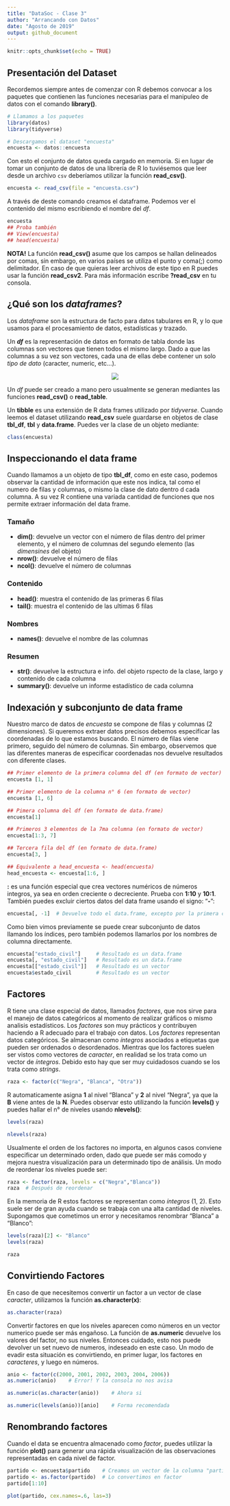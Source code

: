 ```yaml
---
title: "DataSoc - Clase 3"
author: "Arrancando con Datos"
date: "Agosto de 2019"
output: github_document
---
```


```r
knitr::opts_chunk$set(echo = TRUE)
```

## Presentación del Dataset

Recordemos siempre antes de comenzar con R debemos convocar a los paquetes que contienen las funciones necesarias para el manipuleo de datos con el comando **library()**. 

```r
# Llamamos a los paquetes 
library(datos)
library(tidyverse)

# Descargamos el dataset "encuesta"
encuesta <- datos::encuesta
```

Con esto el conjunto de datos queda cargado en memoria. Si en lugar de tomar un conjunto de datos de una librería de R lo tuviésemos que leer desde un archivo `csv` deberíamos utilizar la función **read_csv()**. 

```r
encuesta <- read_csv(file = "encuesta.csv")
```

A través de deste comando creamos el dataframe. Podemos ver el contenido del mismo escribiendo el nombre del _df_.

```r
encuesta
## Proba también 
## View(encuesta)
## head(encuesta)
```

**NOTA!**
La función **read_csv()** asume que los campos se hallan delineados por comas, sin embargo, en varios países se utiliza el punto y coma(;) como delimitador. En caso de que quieras leer archivos de este tipo en R puedes usar la función **read_csv2**. Para más información escribe **?read_csv** en tu consola.


## ¿Qué son los _dataframes_?  

Los _dataframe_ son la estructura de facto para datos tabulares en R, y lo que usamos para el procesamiento de datos, estadísticas y trazado. 

Un **_df_** es la representación de datos en formato de tabla donde las columnas son vectores que tienen todos el mismo largo. Dado a que las columnas a su vez son vectores, cada una de ellas debe contener un solo _tipo de dato_ (caracter, numeric, etc...).  

<p align="center">
  <img src="static/data-frame.svg">
</p>

Un _df_ puede ser creado a mano pero usualmente se generan mediantes las funciones **read_csv()** o **read_table**.

Un **tibble** es una extensión de R data frames utilizado por _tidyverse_. Cuando leemos el dataset utilizando **read_csv** suele guardarse en objetos de clase **tbl_df**, **tbl** y **data.frame**. Puedes ver la clase de un objeto mediante:  

```r
class(encuesta)
```

## Inspeccionando el data frame  

Cuando llamamos a un objeto de tipo **tbl_df**, como en este caso, podemos observar la cantidad de información que este nos indica, tal como el numero de filas y columnas, o mismo la clase de dato dentro d cada columna. A su vez R contiene una variada cantidad de funciones que nos permite extraer información del data frame. 

### Tamaño  

- **dim()**: devuelve un vector con el número de filas dentro del primer elemento, y el número de columnas del segundo elemento (las _dimensines_ del objeto)
- **nrow()**: devuelve el número de filas
- **ncol()**: devuelve el número de columnas

### Contenido  

- **head()**: muestra el contenido de las primeras 6 filas
- **tail()**: muestra el contenido de las ultimas 6 filas

### Nombres  

- **names()**: devuelve el nombre de las columnas

### Resumen  

- **str()**: devuelve la estructura e info. del objeto rspecto de la clase, largo y contenido de cada columna
- **summary()**: devuelve un informe estadístico de cada columna

##  Indexación y subconjunto de data frame  

Nuestro marco de datos de _encuesta_ se compone de filas y columnas (2 dimensiones). Si queremos extraer datos precisos debemos especificar las coordenadas de lo que estamos buscando. El número de filas viene primero, seguido del número de columnas. Sin embargo, observemos que las diferentes maneras de especificar coordenadas nos devuelve resultados con diferente clases.

```r
## Primer elemento de la primera columna del df (en formato de vector)
encuesta [1, 1]
```

```r
## Primer elemento de la columna n° 6 (en formato de vector)
encuesta [1, 6]
```

```r
## Pimera columna del df (en formato de data.frame)
encuesta[1]
```

```r
## Primeros 3 elementos de la 7ma columna (en formato de vector)
encuesta[1:3, 7]
```

```r
## Tercera fila del df (en formato de data.frame)
encuesta[3, ]
```

```r
## Equivalente a head_encuesta <- head(encuesta)
head_encuesta <- encuesta[1:6, ]
```

**:** es una función especial que crea vectores numéricos de números integros, ya sea en orden creciente o decreciente. Prueba con **1:10** y **10:1**.
También puedes excluir ciertos datos del data frame usando el signo: "**-**":

```r
encuesta[, -1]  # Devuelve todo el data.frame, excepto por la primera columna
```

Como bien vimos previamente se puede crear subconjunto de datos llamando los índices, pero también podemos llamarlos por los nombres de columna directamente.

```r
encuesta["estado_civil"]     # Resultado es un data.frame
encuesta[, "estado_civil"]   # Resultado es un data.frame
encuesta[["estado_civil"]]   # Resultado es un vector
encuesta$estado_civil        # Resultado es un vector
```

## Factores  

R tiene una clase especial de datos, llamados _factores_, que nos sirve para el manejo de datos categóricos al momento de realizar gráficos o mismo analisis estadísticos. Los _factores_ son muy prácticos y contribuyen haciendo a R adecuado para el trabajo con datos.
Los _factores_ representan datos categóricos. Se almacenan como _íntegros_ asociados a etiquetas que pueden ser ordenados o desordenados. Mientras que los factores suelen ser vistos como vectores de _caracter_, en realidad se los trata como un vector de _íntegros_. Debido esto hay que ser muy cuidadosos cuando se los trata como _strings_.

```r
raza <- factor(c("Negra", "Blanca", "Otra"))
```

R automaticamente asigna **1** al nivel "Blanca" y **2** al nivel "Negra", ya que la **B** viene antes de la **N**. Puedes observar esto utilizando la función **levels()** y puedes hallar el n° de niveles usando **nlevels()**:

```r
levels(raza)
```

```r
nlevels(raza)
```

Usualmente el orden de los factores no importa, en algunos casos conviene especificar un determinado orden, dado que puede ser más comodo y mejora nuestra visualización para un determinado tipo de análisis. Un modo de reordenar los niveles puede ser:

```r
raza <- factor(raza, levels = c("Negra","Blanca"))
raza  # Después de reordenar
```

En la memoria de R estos factores se representan como _íntegros_ (1, 2). Esto suele ser de gran ayuda cuando se trabaja con una alta cantidad de niveles. Supongamos que cometimos un error y necesitamos renombrar "Blanca" a "Blanco":

```r
levels(raza)[2] <- "Blanco"
levels(raza)
```

```r
raza
```

## Convirtiendo Factores
En caso de que necesitemos convertir un factor a un vector de clase _caracter_, utilizamos la función **as.character(x)**:

```r
as.character(raza)
```

Convertir factores en que los niveles aparecen como números en un vector numerico puede ser más engañoso. La función de **as.numeric** devuelve los valores del factor, no sus niveles. Entonces cuidado, esto nos puede devolver un set nuevo de numeros, indeseado en este caso. Un modo de evadir esta situación es convirtiendo, en primer lugar, los factores en _caracteres_, y luego en números. 
```r
anio <- factor(c(2000, 2001, 2002, 2003, 2004, 2006))
as.numeric(anio)    # Error! Y la consola no nos avisa
```

```r
as.numeric(as.character(anio))    # Ahora si
```

```r
as.numeric(levels(anio))[anio]    # Forma recomendada
```

## Renombrando factores
Cuando el data se encuentra almacenado como _factor_, puedes utilizar la función **plot()** para generar una rápida visualización de las observaciones representadas en cada nivel de factor. 

```r
partido <- encuesta$partido    # Creamos un vector de la columna "partido" del data.frame
partido <- as.factor(partido)  # Lo convertimos en factor
partido[1:10]
```

```r
plot(partido, cex.names=.6, las=3)
```

